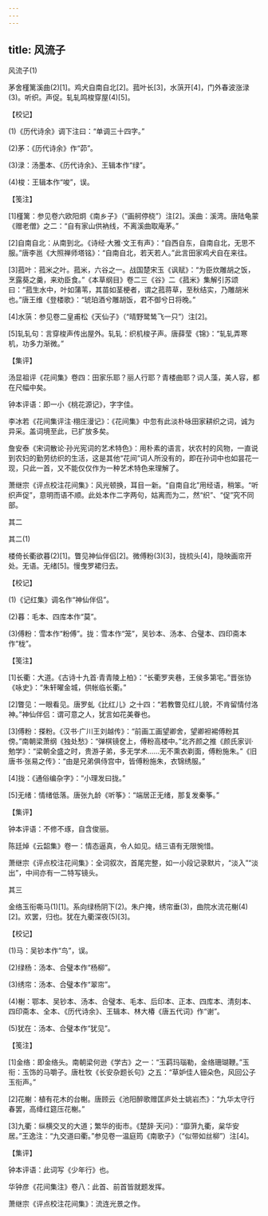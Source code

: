 ```yaml
---
---
---
```

title: 风流子
---



风流子(1)


茅舍槿篱溪曲(2)[1]。鸡犬自南自北[2]。菰叶长[3]，水葓开[4]，门外春波涨渌(3)。听织。声促。轧轧鸣梭穿屋(4)[5]。





【校记】


(1)《历代诗余》调下注曰：“单调三十四字。”

(2)茅：《历代诗余》作“茆”。

(3)渌：汤墨本、《历代诗余》、王辑本作“绿”。

(4)梭：王辑本作“唆”，误。





【笺注】


[1]槿篱：参见卷六欧阳炯《南乡子》（“画舸停桡”）注[2]。溪曲：溪湾。唐陆龟蒙《赠老僧》之二：“自有家山供衲线，不离溪曲取庵茅。”

[2]自南自北：从南到北。《诗经·大雅·文王有声》：“自西自东，自南自北，无思不服。”唐李邕《大照禅师塔铭》：“自南自北，若天若人。”此言田家鸡犬自在来往。

[3]菰叶：菰米之叶。菰米，六谷之一。战国楚宋玉《讽赋》：“为臣炊雕胡之饭，烹露葵之羹，来劝臣食。”《本草纲目》卷二三《谷》二《菰米》集解引苏颂曰：“菰生水中，叶如蒲苇，其苗如茎梗者，谓之菰蒋草，至秋结实，乃雕胡米也。”唐王维《登楼歌》：“琥珀酒兮雕胡饭，君不御兮日将晚。”

[4]水葓：参见卷二皇甫松《天仙子》（“晴野鹭鸶飞一只”）注[2]。

[5]轧轧句：言穿梭声传出屋外。轧轧：织机梭子声。唐薛莹《锦》：“轧轧弄寒机，功多力渐微。”





【集评】


汤显祖评《花间集》卷四：田家乐耶？丽人行耶？青楼曲耶？词人藻，美人容，都在尺幅中矣。

钟本评语：即一小《桃花源记》，字字佳。

李冰若《花间集评注·栩庄漫记》：《花间集》中忽有此淡朴咏田家耕织之词，诚为异采。盖词境至此，已扩放多矣。

詹安泰《宋词散论·孙光宪词的艺术特色》：用朴素的语言，状农村的风物，一直说到农妇的勤劳纺织的生活，这是其他“花间”词人所没有的，即在孙词中也如昙花一现，只此一首，又不能仅仅作为一种艺术特色来理解了。

萧继宗《评点校注花间集》：风光顿换，耳目一新。“自南自北”用经语，稍笨。“听织声促”，意明而语不顺。此处本作二字两句，姑离而为二，然“织”、“促”究不同部。





其二

其二(1)


楼倚长衢欲暮(2)[1]。瞥见神仙伴侣[2]。微傅粉(3)[3]，拢梳头[4]，隐映画帘开处。无语。无绪[5]。慢曳罗裙归去。





【校记】


(1)《记红集》调名作“神仙伴侣”。

(2)暮：毛本、四库本作“莫”。

(3)傅粉：雪本作“粉傅”。拢：雪本作“笼”，吴钞本、汤本、合璧本、四印斋本作“栊”。





【笺注】


[1]长衢：大道。《古诗十九首·青青陵上柏》：“长衢罗夹巷，王侯多第宅。”晋张协《咏史》：“朱轩曜金城，供帐临长衢。”

[2]瞥见：一眼看见。唐罗虬《比红儿》之十四：“若教瞥见红儿貌，不肯留情付洛神。”神仙伴侣：谓可意之人，犹言如花美眷也。

[3]傅粉：搽粉。《汉书·广川王刘越传》：“前画工画望卿舍，望卿袒裼傅粉其傍。”南朝梁萧纲《独处愁》：“弹棋镜奁上，傅粉高楼中。”北齐颜之推《颜氏家训·勉学》：“梁朝全盛之时，贵游子弟，多无学术……无不熏衣剃面，傅粉施朱。”《旧唐书·张易之传》：“由是兄弟俱侍宫中，皆傅粉施朱，衣锦绣服。”

[4]拢：《通俗编杂字》：“小理发曰拢。”

[5]无绪：情绪低落。唐张九龄《听筝》：“端居正无绪，那复发秦筝。”





【集评】


钟本评语：不修不琢，自含俊丽。

陈廷焯《云韶集》卷一：情态逼真，令人如见。结三语有无限惋惜。

萧继宗《评点校注花间集》：全词叙次，首尾完整，如一小段记录默片，“淡入”“淡出”，中间亦有一二特写镜头。





其三


金络玉衔嘶马(1)[1]。系向绿杨阴下(2)。朱户掩，绣帘垂(3)，曲院水流花榭(4)[2]。欢罢，归也。犹在九衢深夜(5)[3]。





【校记】


(1)马：吴钞本作“鸟”，误。

(2)绿杨：汤本、合璧本作“杨柳”。

(3)绣帘：汤本、合璧本作“翠帘”。

(4)榭：鄂本、吴钞本、汤本、合璧本、毛本、后印本、正本、四库本、清刻本、四印斋本、全本、《历代诗余》、王辑本、林大椿《唐五代词》作“谢”。

(5)犹在：汤本、合璧本作“犹见”。





【笺注】


[1]金络：即金络头。南朝梁何逊《学古》之一：“玉羁玛瑙勒，金络珊瑚鞭。”玉衔：玉饰的马嚼子。唐杜牧《长安杂题长句》之五：“草妒佳人钿朵色，风回公子玉衔声。”

[2]花榭：植有花木的台榭。唐顾云《池阳醉歌赠匡庐处士姚岩杰》：“九华太守行春罢，高绛红筵压花榭。”

[3]九衢：纵横交叉的大道；繁华的街市。《楚辞·天问》：“靡蓱九衢，枲华安居。”王逸注：“九交道曰衢。”参见卷一温庭筠《南歌子》（“似带如丝柳”）注[4]。





【集评】


钟本评语：此词写《少年行》也。

华钟彦《花间集注》卷八：此首、前首皆就题发挥。

萧继宗《评点校注花间集》：流连光景之作。
